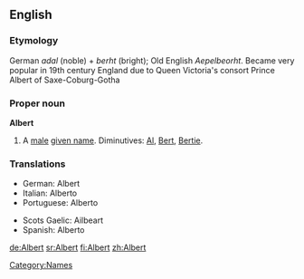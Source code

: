 ==English==

===Etymology===
German ''adal'' (noble) + ''berht'' (bright); Old English ''Aepelbeorht''. Became very popular in 19th century England due to Queen Victoria's consort Prince Albert of Saxe-Coburg-Gotha

===Proper noun===
'''Albert'''

# A [[male]] [[given name]].  Diminutives: [[Al]], [[Bert]], [[Bertie]].

===Translations===
{{top}}
*German: Albert
*Italian: Alberto
*Portuguese: Alberto
{{mid}}
*Scots Gaelic: Ailbeart
*Spanish: Alberto
{{bottom}}

[[Category:Names]]

[[de:Albert]]
[[sr:Albert]]
[[fi:Albert]]
[[zh:Albert]]